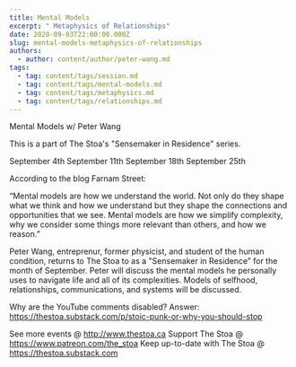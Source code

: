 ```yaml
---
title: Mental Models
excerpt: " Metaphysics of Relationships"
date: 2020-09-03T22:00:00.000Z
slug: mental-models-metaphysics-of-relationships
authors:
  - author: content/author/peter-wang.md
tags:
  - tag: content/tags/session.md
  - tag: content/tags/mental-models.md
  - tag: content/tags/metaphysics.md
  - tag: content/tags/relationships.md
---
```


Mental Models w/ Peter Wang

This is a part of The Stoa's "Sensemaker in Residence" series. 

September 4th
September 11th
September 18th
September 25th

According to the blog Farnam Street:

“Mental models are how we understand the world. Not only do they shape what we think and how we understand but they shape the connections and opportunities that we see. Mental models are how we simplify complexity, why we consider some things more relevant than others, and how we reason.”

Peter Wang, entreprenur, former physicist, and student of the human condition, returns to The Stoa to as a "Sensemaker in Residence” for the month of September. Peter will discuss the mental models he personally uses to navigate life and all of its complexities. Models of selfhood, relationships, communications, and systems will be discussed.

Why are the YouTube comments disabled? Answer: https://thestoa.substack.com/p/stoic-punk-or-why-you-should-stop

See more events @ http://www.thestoa.ca
Support The Stoa @ https://www.patreon.com/the_stoa
Keep up-to-date with The Stoa @ https://thestoa.substack.com
